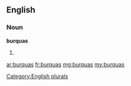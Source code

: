 ==English==

===Noun===
'''burquas'''

# {{plural of|[[burqua]]}}

[[Category:English plurals]]

[[ar:burquas]]
[[fr:burquas]]
[[mg:burquas]]
[[my:burquas]]
